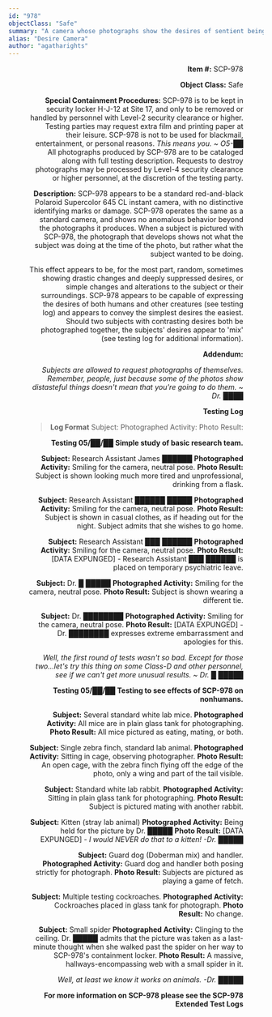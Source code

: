 ```yaml
---
id: "978"
objectClass: "Safe"
summary: "A camera whose photographs show the desires of sentient beings"
alias: "Desire Camera"
author: "agatharights"
---
```


<Figure
  publicId="id/978/1_btc2us"
  alt="SCP-978 during initial analysis"
  wdith={800}
  height={533}
  align="right"
/>

**Item #:** SCP-978

**Object Class:** Safe

**Special Containment Procedures:** SCP-978 is to be kept in security locker
H-J-12 at Site 17, and only to be removed or handled by personnel with Level-2
security clearance or higher. Testing parties may request extra film and
printing paper at their leisure. SCP-978 is not to be used for blackmail,
entertainment, or personal reasons. _This means you. ~ O5-██_ All photographs
produced by SCP-978 are to be cataloged along with full testing description.
Requests to destroy photographs may be processed by Level-4 security clearance
or higher personnel, at the discretion of the testing party.

**Description:** SCP-978 appears to be a standard red-and-black Polaroid
Supercolor 645 CL instant camera, with no distinctive identifying marks or
damage. SCP-978 operates the same as a standard camera, and shows no anomalous
behavior beyond the photographs it produces. When a subject is pictured with
SCP-978, the photograph that develops shows not what the subject was doing at
the time of the photo, but rather what the subject wanted to be doing.

This effect appears to be, for the most part, random, sometimes showing drastic
changes and deeply suppressed desires, or simple changes and alterations to the
subject or their surroundings. SCP-978 appears to be capable of expressing the
desires of both humans and other creatures (see testing log) and appears to
convey the simplest desires the easiest. Should two subjects with contrasting
desires both be photographed together, the subjects' desires appear to 'mix'
(see testing log for additional information).

**Addendum:**

_Subjects are allowed to request photographs of themselves. Remember, people,
just because some of the photos show distasteful things doesn't mean that you're
going to do them. ~ Dr. ████_

**Testing Log**

> **Log Format** Subject: Photographed Activity: Photo Result:

**Testing 05/██/██** **Simple study of basic research team.**

**Subject:** Research Assistant James ██████ **Photographed Activity:** Smiling
for the camera, neutral pose. **Photo Result:** Subject is shown looking much
more tired and unprofessional, drinking from a flask.

**Subject:** Research Assistant ██████ █████ **Photographed Activity:** Smiling
for the camera, neutral pose. **Photo Result:** Subject is shown in casual
clothes, as if heading out for the night. Subject admits that she wishes to go
home.

**Subject:** Research Assistant ███ ██████ **Photographed Activity:** Smiling
for the camera, neutral pose. **Photo Result:** [DATA EXPUNGED] - Research
Assistant ███ ██████ is placed on temporary psychiatric leave.

**Subject:** Dr. █ █████ **Photographed Activity:** Smiling for the camera,
neutral pose. **Photo Result:** Subject is shown wearing a different tie.

**Subject:** Dr. ████████ **Photographed Activity:** Smiling for the camera,
neutral pose. **Photo Result:** [DATA EXPUNGED] - Dr. ████████ expresses extreme
embarrassment and apologies for this.

_Well, the first round of tests wasn't so bad. Except for those two...let's try
this thing on some Class-D and other personnel, see if we can't get more unusual
results. ~ Dr. █ █████_

**Testing 05/██/██** **Testing to see effects of SCP-978 on nonhumans.**

**Subject:** Several standard white lab mice. **Photographed Activity:** All
mice are in plain glass tank for photographing. **Photo Result:** All mice
pictured as eating, mating, or both.

**Subject:** Single zebra finch, standard lab animal. **Photographed Activity:**
Sitting in cage, observing photographer. **Photo Result:** An open cage, with
the zebra finch flying off the edge of the photo, only a wing and part of the
tail visible.

**Subject:** Standard white lab rabbit. **Photographed Activity:** Sitting in
plain glass tank for photographing. **Photo Result:** Subject is pictured mating
with another rabbit.

**Subject:** Kitten (stray lab animal) **Photographed Activity:** Being held for
the picture by Dr. █████ **Photo Result:** [DATA EXPUNGED] - _I would NEVER do
that to a kitten! -Dr. █████_

**Subject:** Guard dog (Doberman mix) and handler. **Photographed Activity:**
Guard dog and handler both posing strictly for photograph. **Photo Result:**
Subjects are pictured as playing a game of fetch.

**Subject:** Multiple testing cockroaches. **Photographed Activity:**
Cockroaches placed in glass tank for photograph. **Photo Result:** No change.

**Subject:** Small spider **Photographed Activity:** Clinging to the ceiling.
Dr. █████ admits that the picture was taken as a last-minute thought when she
walked past the spider on her way to SCP-978's containment locker. **Photo
Result:** A massive, hallways-encompassing web with a small spider in it.

_Well, at least we know it works on animals. -Dr. █████_

**For more information on SCP-978 please see the SCP-978 Extended Test Logs**
